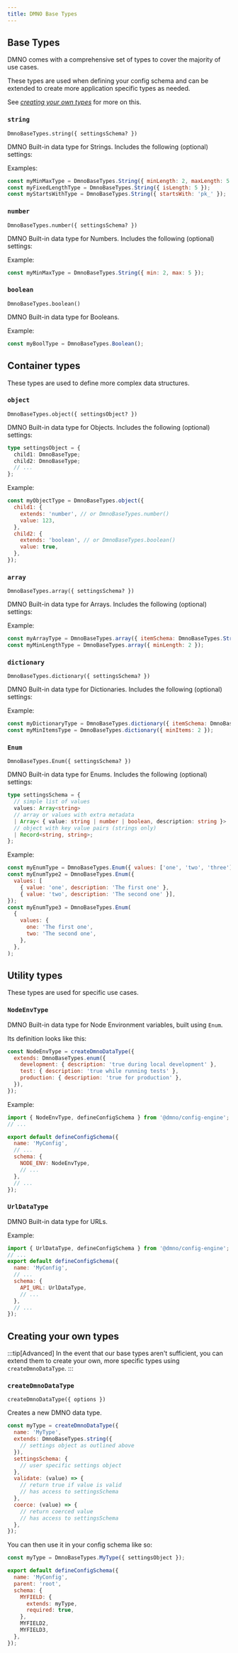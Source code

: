 ```yaml
---
title: DMNO Base Types
---
```




## Base Types

DMNO comes with a comprehensive set of types to cover the majority of use cases. 

These types are used when defining your config schema and can be extended to create more application specific types as needed.

See [_creating your own types_](/reference/config-engine/base-types/#creating-your-own-types) for more on this. 


### `string`

`DmnoBaseTypes.string({ settingsSchema? })`

DMNO Built-in data type for Strings. Includes the following (optional) settings: 

<TabbedTypeSettings 
  typeName = "StringDataTypeSettings"
/>


Examples: 
```javascript
const myMinMaxType = DmnoBaseTypes.String({ minLength: 2, maxLength: 5 });
const myFixedLengthType = DmnoBaseTypes.String({ isLength: 5 });
const myStartsWithType = DmnoBaseTypes.String({ startsWith: 'pk_' });

```


### `number`

`DmnoBaseTypes.number({ settingsSchema? })`

DMNO Built-in data type for Numbers. Includes the following (optional) settings: 

<TabbedTypeSettings 
  typeName = "NumberDataTypeSettings"
/>

Example: 
```javascript
const myMinMaxType = DmnoBaseTypes.String({ min: 2, max: 5 });

```

### `boolean`

`DmnoBaseTypes.boolean()`

DMNO Built-in data type for Booleans.

Example: 
```javascript
const myBoolType = DmnoBaseTypes.Boolean();

```

## Container types

These types are used to define more complex data structures.

### `object`

`DmnoBaseTypes.object({ settingsObject? })`

DMNO Built-in data type for Objects. Includes the following (optional) settings: 

```typescript
type settingsObject = {
  child1: DmnoBaseType;
  child2: DmnoBaseType;
  // ...
};

```

Example: 
```javascript
const myObjectType = DmnoBaseTypes.object({
  child1: {
    extends: 'number', // or DmnoBaseTypes.number()
    value: 123,
  },
  child2: {
    extends: 'boolean', // or DmnoBaseTypes.boolean()
    value: true,
  },
});

```



### `array`

`DmnoBaseTypes.array({ settingsSchema? })`

DMNO Built-in data type for Arrays. Includes the following (optional) settings: 

<TabbedTypeSettings
  typeName = "ArrayDataTypeSettings"
/>

Example: 
```javascript
const myArrayType = DmnoBaseTypes.array({ itemSchema: DmnoBaseTypes.String() });
const myMinLengthType = DmnoBaseTypes.array({ minLength: 2 });
```

### `dictionary`

`DmnoBaseTypes.dictionary({ settingsSchema? })`

DMNO Built-in data type for Dictionaries. Includes the following (optional) settings: 

<TabbedTypeSettings
  typeName = "DictionaryDataTypeSettings"
/>

Example: 
```javascript
const myDictionaryType = DmnoBaseTypes.dictionary({ itemSchema: DmnoBaseTypes.String() });
const myMinItemsType = DmnoBaseTypes.dictionary({ minItems: 2 });
```


### `Enum`

`DmnoBaseTypes.Enum({ settingsSchema? })`

DMNO Built-in data type for Enums. Includes the following (optional) settings: 

```typescript
type settingsSchema = {
  // simple list of values
  values: Array<string>
  // array or values with extra metadata
  | Array< { value: string | number | boolean, description: string }>
  // object with key value pairs (strings only)
  | Record<string, string>;
};
```

Example: 
```javascript
const myEnumType = DmnoBaseTypes.Enum({ values: ['one', 'two', 'three'] });
const myEnumType2 = DmnoBaseTypes.Enum({
  values: [
    { value: 'one', description: 'The first one' },
    { value: 'two', description: 'The second one' }],
});
const myEnumType3 = DmnoBaseTypes.Enum(
  {
    values: {
      one: 'The first one',
      two: 'The second one',
    },
  },
);
```

## Utility types

These types are used for specific use cases.

### `NodeEnvType` 

DMNO Built-in data type for Node Environment variables, built using `Enum`. 

Its definition looks like this:
```javascript
const NodeEnvType = createDmnoDataType({
  extends: DmnoBaseTypes.enum({
    development: { description: 'true during local development' },
    test: { description: 'true while running tests' },
    production: { description: 'true for production' },
  }),
});
```

Example: 
```javascript
import { NodeEnvType, defineConfigSchema } from '@dmno/config-engine';
// ...

export default defineConfigSchema({
  name: 'MyConfig',
  // ...
  schema: {
    NODE_ENV: NodeEnvType,
    // ...
  },
  // ...
});

```
### `UrlDataType`

DMNO Built-in data type for URLs. 

Example:
```javascript
import { UrlDataType, defineConfigSchema } from '@dmno/config-engine';
// ...
export default defineConfigSchema({
  name: 'MyConfig',
  // ...
  schema: {
    API_URL: UrlDataType,
    // ...
  },
  // ...
});

```


## Creating your own types

:::tip[Advanced]
  In the event that our base types aren't sufficient, you can extend them to create your own, more specific types using `createDmnoDataType`. 
:::


### `createDmnoDataType`

`createDmnoDataType({ options })` 

Creates a new DMNO data type. 

```javascript
const myType = createDmnoDataType({
  name: 'MyType',
  extends: DmnoBaseTypes.string({
    // settings object as outlined above
  }),
  settingsSchema: {
    // user specific settings object
  },
  validate: (value) => {
    // return true if value is valid
    // has access to settingsSchema
  },
  coerce: (value) => {
    // return coerced value
    // has access to settingsSchema
  },
});
```

You can then use it in your config schema like so: 

```javascript
const myType = DmnoBaseTypes.MyType({ settingsObject });

export default defineConfigSchema({
  name: 'MyConfig',
  parent: 'root',
  schema: {
    MYFIELD: {
      extends: myType,
      required: true,
    },
    MYFIELD2,
    MYFIELD3,
  },
});
```
